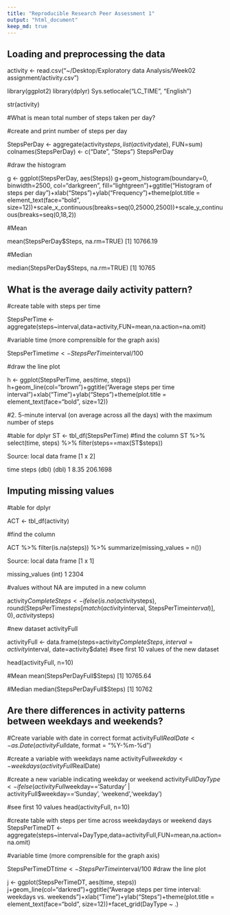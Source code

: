 ```yaml
---
title: "Reproducible Research Peer Assessment 1"
output: "html_document"
keep_md: true
---
```



## Loading and preprocessing the data
activity <- read.csv("~/Desktop/Exploratory data Analysis/Week02 assignment/activity.csv")
 
library(ggplot2)
library(dplyr)
Sys.setlocale("LC_TIME", "English")

str(activity)

#What is mean total number of steps taken per day?
 
#create and print number of steps per day

StepsPerDay <- aggregate(activity$steps, list(activity$date), FUN=sum)
colnames(StepsPerDay) <- c("Date", "Steps")
StepsPerDay

#draw the histogram

g <- ggplot(StepsPerDay, aes(Steps))
g+geom_histogram(boundary=0, binwidth=2500, col="darkgreen", fill="lightgreen")+ggtitle("Histogram of steps per day")+xlab("Steps")+ylab("Frequency")+theme(plot.title = element_text(face="bold", size=12))+scale_x_continuous(breaks=seq(0,25000,2500))+scale_y_continuous(breaks=seq(0,18,2))

#Mean

mean(StepsPerDay$Steps, na.rm=TRUE)
[1] 10766.19

#Median

median(StepsPerDay$Steps, na.rm=TRUE)
[1] 10765


## What is the average daily activity pattern?

#create table with steps per time
 
StepsPerTime <- aggregate(steps~interval,data=activity,FUN=mean,na.action=na.omit)


#variable time (more comprensible for the graph axis)

StepsPerTime$time <- StepsPerTime$interval/100

#draw the line plot


h <- ggplot(StepsPerTime, aes(time, steps))
h+geom_line(col="brown")+ggtitle("Average steps per time interval")+xlab("Time")+ylab("Steps")+theme(plot.title = element_text(face="bold", size=12))

#2. 5-minute interval (on average across all the days) with the maximum number of steps

#table for dplyr
ST <- tbl_df(StepsPerTime)
#find the column
ST %>% select(time, steps) %>% filter(steps==max(ST$steps))

Source: local data frame [1 x 2]

   time    steps
   (dbl)    (dbl)
 1  8.35 206.1698

## Imputing missing values

#table for dplyr

ACT <- tbl_df(activity)

#find the column

ACT %>% filter(is.na(steps)) %>% summarize(missing_values = n())

Source: local data frame [1 x 1]

  missing_values
            (int)
1           2304

#values without NA are imputed in a new column

activity$CompleteSteps <- ifelse(is.na(activity$steps), round(StepsPerTime$steps[match(activity$interval, StepsPerTime$interval)],0), activity$steps)


#new dataset activityFull

activityFull <- data.frame(steps=activity$CompleteSteps, interval=activity$interval, date=activity$date)
#see first 10 values of the new dataset

head(activityFull, n=10)

#Mean
mean(StepsPerDayFull$Steps)
[1] 10765.64

#Median
median(StepsPerDayFull$Steps)
[1] 10762


## Are there differences in activity patterns between weekdays and weekends?

#Create variable with date in correct format
activityFull$RealDate <- as.Date(activityFull$date, format = "%Y-%m-%d")

#create a variable with weekdays name
activityFull$weekday <- weekdays(activityFull$RealDate)

#create a new variable indicating weekday or weekend
activityFull$DayType <- ifelse(activityFull$weekday=='Saturday' | activityFull$weekday=='Sunday', 'weekend','weekday')

#see first 10 values
head(activityFull, n=10)

#create table with steps per time across weekdaydays or weekend days
StepsPerTimeDT <- aggregate(steps~interval+DayType,data=activityFull,FUN=mean,na.action=na.omit)

#variable time (more comprensible for the graph axis)

StepsPerTimeDT$time <- StepsPerTime$interval/100
#draw the line plot

j <- ggplot(StepsPerTimeDT, aes(time, steps))
j+geom_line(col="darkred")+ggtitle("Average steps per time interval: weekdays vs. weekends")+xlab("Time")+ylab("Steps")+theme(plot.title = element_text(face="bold", size=12))+facet_grid(DayType ~ .)